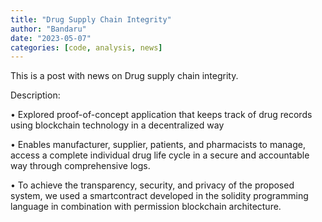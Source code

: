 ---
title: "Drug Supply Chain Integrity"
author: "Bandaru"
date: "2023-05-07"
categories: [code, analysis, news]
---

This is a post with news on Drug supply chain integrity.

Description:

• Explored proof-of-concept application that keeps track of drug records using blockchain technology in a decentralized way

• Enables manufacturer, supplier, patients, and pharmacists to manage, access a complete individual drug life cycle in a secure and accountable way through comprehensive logs.

• To achieve the transparency, security, and privacy of the proposed system, we used a smartcontract developed in the solidity programming language in combination with permission blockchain architecture.
